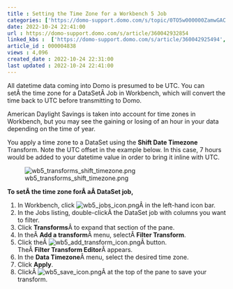 ```yaml
---
title : Setting the Time Zone for a Workbench 5 Job
categories: ['https://domo-support.domo.com/s/topic/0TO5w000000ZamwGAC']
date: 2022-10-24 22:41:00
url : https://domo-support.domo.com/s/article/360042932854
linked_kbs :  ['https://domo-support.domo.com/s/article/360042925494', 'https://domo-support.domo.com/s/knowledge-base', 'https://domo-support.domo.com/s/article/360043429953', 'https://domo-support.domo.com/s/article/360043429933', 'https://domo-support.domo.com/s/article/360043429693', 'https://domo-support.domo.com/s/topic/0TO5w000000ZamwGAC', 'https://domo-support.domo.com/s/article/360042932854', 'https://domo-support.domo.com/s/article/360043429913']
article_id : 000004838
views : 4,096
created_date : 2022-10-24 22:31:00
last updated : 2022-10-24 22:41:00
---
```




All datetime data coming into Domo is presumed to be UTC. You can setÂ the time zone for a DataSetÂ Job in Workbench, which will convert the time back to UTC before transmitting to Domo.


American Daylight Savings is taken into account for time zones in Workbench, but you may see the gaining or losing of an hour in your data depending on the time of year.


You apply a time zone to a DataSet using the **Shift Date Timezone** Transform. Note the UTC offset in the example below. In this case, 7 hours would be added to your datetime value in order to bring it inline with UTC.


![wb5_transforms_shift_timezone.png](wb5_transforms_shift_timezone.png)


**To setÂ the time zone forÂ aÂ DataSet job,**


1. In Workbench, click ![wb5_jobs_icon.png](wb5_jobs_icon.png)Â in the left-hand icon bar.
2. In the Jobs listing, double-clickÂ the DataSet job with columns you want to filter.
3. Click **Transforms**Â to expand that section of the pane.
4. In theÂ **Add a transform**Â menu, selectÂ **Filter Transform**.
5. Click theÂ ![wb5_add_transform_icon.png](wb5_add_transform_icon.png)Â button.  
 TheÂ **Filter Transform Editor**Â appears.
6. In the **Data Timezone**Â menu, select the desired time zone.
7. Click **Apply**.
8. ClickÂ ![wb5_save_icon.png](wb5_save_icon.png)Â at the top of the pane to save your transform.